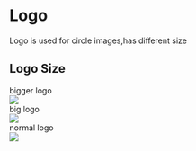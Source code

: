 
<Meta title="Logo" />

<style>{`
.logo-sb__card {
  font-family: "Open Sans", Helvetica, Arial, sans-serif;
  border-radius: 4px;
  background: #FFFFFF;
  box-shadow: rgba(0,0,0,0.10) 0 1px 3px 0;
  border: 1px solid rgba(0,0,0,.1);
  margin: 25px 0 40px;
  padding: 30px 20px;
}

.logo-sb__item {
  margin-bottom: 20px;
}

.logo-sb__label {
  vertical-align: top;
  width: 320px;
  color: #8d90a1;
  font-family: "Open Sans", Helvetica, Arial, sans-serif;
}

.logo-sb__border {
  border: 1px solid #8d90a1;
}

.logo-sb__content {
  width: 100%;
  font-family: "Open Sans", Helvetica, Arial, sans-serif;
  font-size: 14px;
}
`}</style>

# Logo

Logo is used for circle images,has different size

## Logo Size

<div class="logo-sb__card">
  <div class="logo-sb__item flex flex-top">
    <label class="logo-sb__label flex__shrink-fixed">bigger logo</label>
    <div class="logo logo__bigger logo-sb__border">
        <img src={demo}/>
    </div>
  </div>
  <div class="logo-sb__item flex flex-top">
    <label class="logo-sb__label flex__shrink-fixed">big logo</label>
    <div class="logo logo__big logo-sb__border">
        <img src={demo}/>
    </div>
  </div>
  <div class="logo-sb__item flex flex-top">
    <label class="logo-sb__label flex__shrink-fixed">normal logo</label>
    <div class="logo logo__normal logo-sb__border">
        <img src={demo}/>
    </div>
  </div>
</div>
